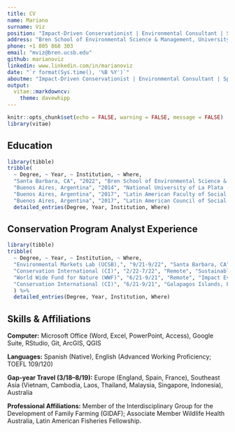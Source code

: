 ```yaml
---
title: CV
name: Mariano
surname: Viz
position: "Impact-Driven Conservationist | Environmental Consultant | Specialist in Impact Evaluation & Conservation Program Analysis"
address: "Bren School of Environmental Science & Management, University of California Santa Barbara (UCSB)"
phone: +1 805 868 303
email: "mviz@bren.ucsb.edu"
github: marianoviz
linkedin: www.linkedin.com/in/marianoviz
date: "`r format(Sys.time(), '%B %Y')`"
aboutme: "Impact-Driven Conservationist | Environmental Consultant | Specialist in Impact Evaluation & Conservation Program Analysis"
output: 
  vitae::markdowncv:
    theme: davewhipp
---
```


```r
knitr::opts_chunk$set(echo = FALSE, warning = FALSE, message = FALSE)
library(vitae)
```



## Education

```r
library(tibble)
tribble(
  ~ Degree, ~ Year, ~ Institution, ~ Where,
  "Santa Barbara, CA", "2022", "Bren School of Environmental Science & Management", "Master of Environmental Science and Management",
  "Buenos Aires, Argentina", "2014", "National University of La Plata (UNLP)", "Doctor of Veterinary Medicine",
  "Buenos Aires, Argentina", "2017", "Latin American Faculty of Social Sciences -FLACSO-", "Specialist Degree in Human Development",
  "Buenos Aires, Argentina", "2017", "Latin American Council of Social Sciences -CLACSO-", "Higher Diploma in Public Policies for Equality") %>% 
  detailed_entries(Degree, Year, Institution, Where)
```

## Conservation Program Analyst Experience

```r

library(tibble)
tribble(
  ~ Degree, ~ Year, ~ Institution, ~ Where,
  "Environmental Markets Lab (UCSB),", "9/21-9/22", "Santa Barbara, CA", "Graduate Student Researcher",
  "Conservation International (CI)", "2/22-7/22", "Remote", "Sustainable Business Consultant",
  "World Wide Fund for Nature (WWF)", "6/21-9/21", "Remote", "Impact Evaluation Intern",
  "Conservation International (CI)", "6/21-9/21", "Galapagos Islands, Ecuador", "Sustainable Business Analyst Intern"
  ) %>% 
  detailed_entries(Degree, Year, Institution, Where)
```

## Skills & Affiliations

**Computer:** Microsoft Office (Word, Excel, PowerPoint, Access), Google Suite, RStudio, Git, ArcGIS, QGIS


**Languages:** Spanish (Native), English (Advanced Working Proficiency; TOEFL 109/120)

**Gap-year Travel (3/18–8/19):** Europe (England, Spain, France), Southeast Asia (Vietnam, Cambodia, Laos,
Thailand, Malaysia, Singapore, Indonesia), Australia

**Professional Affiliations:** Member of the Interdisciplinary Group for the Development of Family Farming
(GIDAF); Associate Member Wildlife Health Australia, Latin American Fisheries Fellowship.
